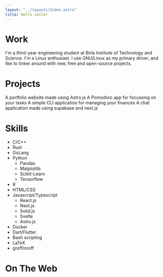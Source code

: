 ```yaml
---
layout: "../layouts/Index.astro"
title: Hello sailor
---
```



# Work

I\'m a third-year engineering student at Birla Institute of Technology
and Science. I\'m a Linux enthusiast. I use GNU/Linux as my primary
driver, and like to tinker around with new, free and open-source
projects.

# Projects

<div class="grid grid-cols-1 md:grid-cols-2 gap-2 align-center mt-3">
  <Card title="sabyabhoi.xyz" url="https://sabyabhoi.xyz/">
    A portfolio website made using Astro.js
  </Card>
  <Card title="WorkItOut" url="https://github.com/sabyabhoi/WorkItOut">
    A Pomodoro app for focussing on your tasks
  </Card>
  <Card title="save-it" url="https://github.com/sabyabhoi/save-it">
    A simple CLI application for managing your finances
  </Card>
  <Card title="BoiChat" url="https://github.com/sabyabhoi/BoiChat">
    A chat application made using supabase and next.js
  </Card>
</div>

# Skills

- C/C++
- Rust
- GoLang
- Python
  - Pandas
  - Matplotlib
  - Scikit-Learn
  - Tensorflow
- R
- HTML/CSS
- Javascript/Typescript
  - React.js
  - Next.js
  - Solid.js
  - Svelte
  - Astro.js
- Docker
- Dart/Flutter
- Bash scripting
- LaTeX
- groff/nroff

# On The Web

<IconLink
  url="https://github.com/sabyabhoi/"
  name="@sabyabhoi"
  icon="mdi:github"
/>
<IconLink
  url="https://www.linkedin.com/in/sabyabhoi/"
  name="sabyabhoi"
  icon="mdi:linkedin"
/>
<IconLink
  url="mailto:sabyabhoi@gmail.com"
  name="sabyabhoi@gmail.com"
  icon="ic:baseline-mail"
/>

